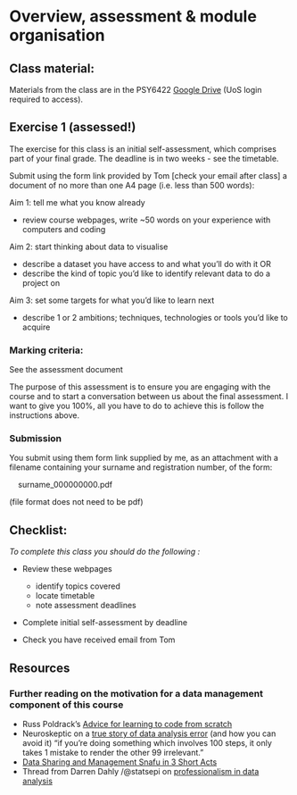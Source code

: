 # Overview, assessment & module organisation

## Class material:
  
Materials from the class are in the PSY6422 [Google Drive](https://drive.google.com/drive/folders/1c0GOBwwbaxiVcyZKr7QKcZOG6i-_d7by?usp=sharing) (UoS login required to access). 

## Exercise 1 (assessed!)

The exercise for this class is an initial self-assessment, which comprises part of your final grade. The deadline is in two weeks - see the timetable.

Submit using the form link provided by Tom [check your email after class] a document of no more than one A4 page (i.e. less than 500 words):

Aim 1: tell me what you know already  

 * review course webpages, write ~50 words on your experience with computers and coding

Aim 2: start thinking about data to visualise  

 * describe a dataset you have access to and what you’ll do with it OR  
 * describe the kind of topic you'd like to identify relevant data to do a project on

Aim 3: set some targets for what you’d like to learn next  

 * describe 1 or 2 ambitions; techniques, technologies or tools you'd like to acquire

### Marking criteria: 

See the assessment document

The purpose of this assessment is to ensure you are engaging with the course and to start a conversation between us about the final assessment. I want to give you 100%, all you have to do to achieve this is follow the instructions above.


### Submission

You submit using them form link supplied by me, as an attachment with a filename containing your surname and registration number, of the form:

|     surname_000000000.pdf

(file format does not need to be pdf)




## Checklist:

*To complete this class you should do the following :*

* Review these webpages
  * identify topics covered
  * locate timetable
  * note assessment deadlines

* Complete initial self-assessment by deadline

* Check you have received email from Tom
  

## Resources

### Further reading on the motivation for a data management component of this course

* Russ Poldrack's [Advice for learning to code from scratch ](http://www.russpoldrack.org/2016/05/advice-for-learning-to-code-from-scratch.html)
* Neuroskeptic on a [true story of data analysis error](http://neuroskeptic.blogspot.com/2011/04/tufnel-effect.html) (and how you can avoid it) "if you're doing something which involves 100 steps, it only takes 1 mistake to render the other 99 irrelevant."
* [Data Sharing and Management Snafu in 3 Short Acts](https://www.youtube.com/watch?v=66oNv_DJuPc)
* Thread from Darren Dahly /\@statsepi on [professionalism in data analysis](https://twitter.com/statsepi/status/1385126000149807105)


